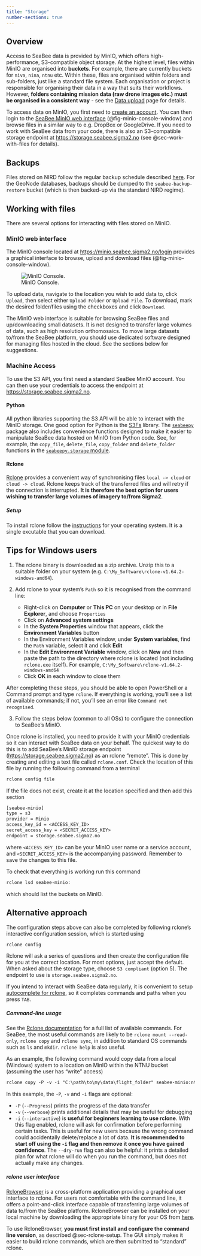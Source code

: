 ```yaml
---
title: "Storage"
number-sections: true
---
```


## Overview {#sec-overview}

Access to SeaBee data is provided by MinIO, which offers high-performance, S3-compatible object storage. At the highest level, files within MinIO are organised into **buckets**. For example, there are currently buckets for `niva`, `nina`, `ntnu` etc. Within these, files are organised within folders and sub-folders, just like a standard file system. Each organisation or project is responsible for organising their data in a way that suits their workflows. However, **folders containing mission data (raw drone images etc.) must be organised in a consistent way** - see the [Data upload](./data-upload.qmd) page for details.

To access data on MinIO, you first need to [create an account](./login.qmd#sec-minio). You can then login to the [SeaBee MinIO web interface](https://minio.seabee.sigma2.no/login) (@fig-minio-console-window) and browse files in a similar way to e.g. DropBox or GoogleDrive. If you need to work with SeaBee data from your code, there is also an S3-compatible storage endpoint at <https://storage.seabee.sigma2.no> (see @sec-work-with-files for details). 

## Backups {#sec-backups}

 Files stored on NIRD follow the regular backup schedule described [here](https://documentation.sigma2.no/files_storage/backup.html#nird). For the GeoNode databases, backups should be dumped to the `seabee-backup-restore` bucket (which is then backed-up via the standard NIRD regime).

## Working with files {#sec-work-with-files}

There are several options for interacting with files stored on MinIO.

### MinIO web interface {#sec-minio-ui}
 
 The MinIO console located at <https://minio.seabee.sigma2.no/login> provides a graphical interface to browse, upload and download files (@fig-minio-console-window). 
 
 ![MinIO Console.](./images/minio_console_window.png){#fig-minio-console-window}

 To upload data, navigate to the location you wish to add data to, click `Upload`, then select either `Upload Folder` or `Upload File`. To download, mark the desired folder/files using the checkboxes and click `Download`.
 
::: {.callout-note}
The MinIO web interface is suitable for browsing SeaBee files and up/downloading small datasets. It is not designed to transfer large volumes of data, such as high resolution orthomosaics. To move large datasets to/from the SeaBee platform, you should use dedicated software designed for managing files hosted in the cloud. See the sections below for suggestions. 
::: 

### Machine Access {#sec-machine-access}

To use the S3 API, you first need a standard SeaBee MinIO account. You can then use your credentials to access the endpoint at <https://storage.seabee.sigma2.no>.

#### Python {#sec-python}

 All python libraries supporting the S3 API will be able to interact with the MinIO storage. One good option for Python is the [S3Fs](https://s3fs.readthedocs.io/en/latest/) library. The [`seabeepy`](https://github.com/SeaBee-no/seabeepy) package also includes convenience functions designed to make it easier to manipulate SeaBee data hosted on MinIO from Python code. See, for example, the `copy_file`, `delete_file`, `copy_folder` and `delete_folder` functions in the [`seabeepy.storage` module](https://github.com/SeaBee-no/seabeepy/blob/main/seabeepy/storage.py).

#### Rclone {#sec-rclone}

[Rclone](https://rclone.org/) provides a convenient way of synchronising files `local -> cloud` or `cloud -> cloud`. Rclone keeps track of the transferred files and will retry if the connection is interrupted. **It is therefore the best option for users wishing to transfer large volumes of imagery to/from Sigma2**.

##### Setup {#sec-rclone-setup}

To install rclone follow the [instructions](https://rclone.org/install/) for your operating system. It is a single excutable that you can download.

::: {.callout-tip}
## Tips for Windows users

 1. The rclone binary is downloaded as a zip archive. Unzip this to a suitable folder on your system (e.g. `C:\My_Software\rclone-v1.64.2-windows-amd64`).

 2. Add rclone to your system's `Path` so it is recognised from the command line:
    * Right-click on **Computer** or **This PC** on your desktop or in **File Explorer**, and choose `Properties`
    * Click on **Advanced system settings**
    * In the **System Properties** window that appears, click the **Environment Variables** button
    * In the Environment Variables window, under **System variables**, find the `Path` variable, select it and click **Edit**
    * In the **Edit Environment Variable** window, click on **New** and then paste the path to the directory where rclone is located (not including `rclone.exe` itself). For example, `C:\My_Software\rclone-v1.64.2-windows-amd64`
    * Click **OK** in each window to close them

After completing these steps, you should be able to open PowerShell or a Command prompt and type `rclone`. If everything is working, you’ll see a list of available commands; if not, you'll see an error like `Command not recognised`.

 3. Follow the steps below (common to all OSs) to configure the connection to SeaBee's MinIO.
:::

Once rclone is installed, you need to provide it with your MinIO credentials so it can interact with SeaBee data on your behalf. The quickest way to do this is to add SeaBee's MinIO storage endpoint (<https://storage.seabee.sigma2.no>) as an rclone "remote". This is done by creating and editing a text file called `rclone.conf`. Check the location of this file by running the following command from a terminal

 ```bash
 rclone config file
 ```

If the file does not exist, create it at the location specified and then add this section

 ```txt
 [seabee-minio]
type = s3
provider = Minio
access_key_id = <ACCESS_KEY_ID>
secret_access_key = <SECRET_ACCESS_KEY>
endpoint = storage.seabee.sigma2.no
```   

where `<ACCESS_KEY_ID>` can be your MinIO user name or a service account, and `<SECRET_ACCESS_KEY>` is the accompanying password. Remember to save the changes to this file.

To check that everything is working run this command

```bash
rclone lsd seabee-minio:
```

which should list the buckets on MinIO.

::: {.callout-tip}
## Alternative approach

The configuration steps above can also be completed by following rclone's interactive configuration session, which is started using

```bash
rclone config
```

Rclone will ask a series of questions and then create the configuration file for you at the correct location. For most options, just accept the default. When asked about the storage type, choose `S3 compliant` (option 5). The endpoint to use is `storage.seabee.sigma2.no`. 
:::

If you intend to interact with SeaBee data regularly, it is convenient to setup [autocomplete for rclone](https://rclone.org/commands/rclone_genautocomplete/), so it completes commands and paths when you press `TAB`.

##### Command-line usage {#sec-rclone-usage}

See the [Rclone documentation](https://rclone.org/docs/) for a full list of available commands. For SeaBee, the most useful commands are likely to be `rclone mount --read-only`, `rclone copy` and `rclone sync`, in addition to standard OS commands such as `ls` and `mkdir`. `rclone help` is also useful.

As an example, the following command would copy data from a local (Windows) system to a location on MinIO within the NTNU bucket (assuming the user has "write" access)

```txt
rclone copy -P -v -i "C:\path\to\my\data\flight_folder" seabee-minio:ntnu/2022/flight_folder
```

In this example, the `-P`, `-v` and `-i` flags are optional: 

 * `-P` (`--Progress`) prints the progress of the data transfer
 * `-v` (`--verbose`) prints additional details that may be useful for debugging
 * `-i` (`--interactive`) is **useful for beginners learning to use rclone**. With this flag enabled, rclone will ask for confirmation before performing certain tasks. This is useful for new users because the wrong command could accidentally delete/replace a lot of data. **It is recommended to start off using the `-i` flag and then remove it once you have gained confidence**. The `--dry-run` flag can also be helpful: it prints a detailed plan for what rclone will do when you run the command, but does not actually make any changes.

##### rclone user interface {#sec-rclone-gui}

[RcloneBrowser](https://kapitainsky.github.io/RcloneBrowser/) is a cross-platform application providing a graphical user interface to rclone. For users not comfortable with the command line, it offers a point-and-click interface capable of transferring large volumes of data to/from the SeaBee platform. RcloneBrowser can be installed on your local machine by downloading the appropriate binary for your OS from [here](https://github.com/kapitainsky/RcloneBrowser/releases).

::: {.callout-important}
To use RcloneBrowser, **you must first install and configure the command line version**, as described @sec-rclone-setup. The GUI simply makes it easier to build rclone commands, which are then submitted to "standard" rclone.
:::